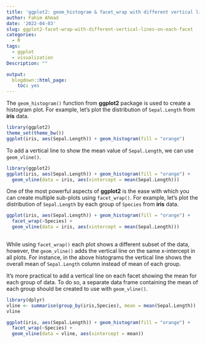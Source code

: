```yaml
---
title: 'ggplot2: geom_histogram & facet_wrap with different vertical lines on each facet'
author: Fahim Ahmad
date: '2022-04-03'
slug: ggplot2-facet-wrap-with-different-vertical-lines-on-each-facet
categories:
  - R
tags:
  - ggplot
  - visualization
Description: ""

output:
  blogdown::html_page: 
    toc: yes
---
```



The `geom_histogram()` function from **ggplot2** package is used to create a histogram plot. For example, let's plot the distribution of `Sepal.Length` from **iris** data.

```r
library(ggplot2)
theme_set(theme_bw())
ggplot(iris, aes(Sepal.Length)) + geom_histogram(fill = "orange")
```

To add a vertical line to show the mean value of `Sepal.Length`, we can use `geom_vline()`.

```r
library(ggplot2)
ggplot(iris, aes(Sepal.Length)) + geom_histogram(fill = "orange") +
  geom_vline(data = iris, aes(xintercept = mean(Sepal.Length)))
```


One of the most powerful aspects of **ggplot2** is the ease with which you can create multiple sub-plots using `facet_wrap()`. For example, let's plot the distribution of `Sepal.Length` by each group of `Species` from **iris** data.

```r
ggplot(iris, aes(Sepal.Length)) + geom_histogram(fill = "orange") +
  facet_wrap(~Species) +
  geom_vline(data = iris, aes(xintercept = mean(Sepal.Length)))
  
```

While using `facet_wrap()` each plot shows a different subset of the data, however, the `geom_vline()` adds the vertical line on the same x-intercept in all plots. For instance, in the above histograms the vertical line shows the overall mean of `Sepal.Length` column instead of mean of each group.

It's more practical to add a vertical line on each facet showing the mean for each group of data. To do so, a separate data frame containing the mean of each group should be created to use with `geom_vline()`.

```r
library(dplyr)
vline <- summarise(group_by(iris,Species), mean = mean(Sepal.Length))
vline

ggplot(iris, aes(Sepal.Length)) + geom_histogram(fill = "orange") +
  facet_wrap(~Species) +
  geom_vline(data = vline, aes(xintercept = mean))

```

